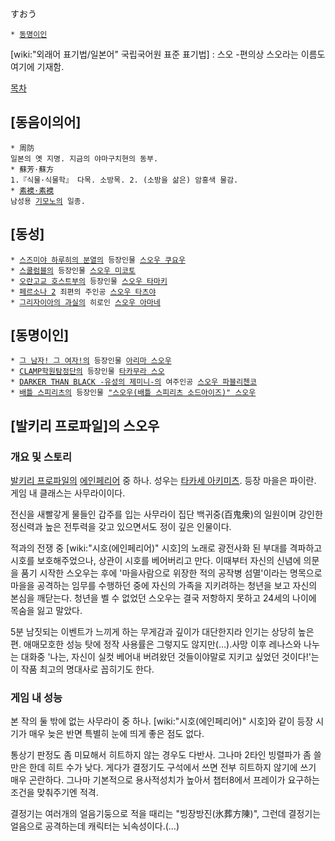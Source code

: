 すおう
 * [[동명이인]]
[wiki:"외래어 표기법/일본어" 국립국어원 표준 표기법] : 스오
-편의상 스오라는 이름도 여기에 기재함.

[[목차]]

== [동음이의어] ==
 * 周防
 일본의 옛 지명. 지금의 야마구치현의 동부. 
 * 蘇芳·蘇方
 1.『식물·식물학』 다목. 소방목. 2. (소방을 삶은) 암홍색 물감. 
 * [http://ja.wikipedia.org/wiki/%E7%B4%A0%E8%A2%8D 素襖·素襖]
 남성용 [[기모노]]의 일종.

== [동성] ==
 * [[스즈미야 하루히의 분열]]의 등장인물 [[스오우 쿠요우]] 
 * [[스쿨럼블]]의 등장인물 [[스오우 미코토]]
 * [[오란고교 호스트부]]의 등장인물 [[스오우 타마키]] 
 * [[페르소나 2]] 죄편의 주인공 [[스오우 타츠야]] 
 * [[그리자이아의 과실]]의 히로인 [[스오우 아마네]]
== [동명이인] ==
 * [[그 남자! 그 여자!]]의 등장인물 [[아리마 스오우]] 
 * [[CLAMP학원탐정단]]의 등장인물 [[타카무라 스오]]
 * [[DARKER THAN BLACK -유성의 제미니-]]의 여주인공 [[스오우 파블리첸코]] 
 * [[배틀 스피리츠]]의 등장인물 [["스오우(배틀 스피리츠 소드아이즈)" 스오우]]

== [발키리 프로파일]의 스오우 ==
=== 개요 및 스토리 ===
[[발키리 프로파일]]의 [[에인페리어]] 중 하나. 성우는 [[타카세 아키미츠]].
등장 마을은 파이란. 게임 내 클래스는 사무라이이다.

전신을 새빨갛게 물들인 갑주를 입는 사무라이 집단 백귀중(百鬼衆)의 일원이며 강인한 정신력과 높은 전투력을 갖고 있으면서도 정이 깊은 인물이다. 

적과의 전쟁 중 [wiki:"시호(에인페리어)" 시호]의 노래로 광전사화 된 부대를 격파하고 시호를 보호해주었으나, 상관이 시호를 베어버리고 만다. 이때부터 자신의 신념에 의문을 품기 시작한 스오우는 후에 '마을사람으로 위장한 적의 공작병 섬멸'이라는 명목으로 마을을 공격하는 임무를 수행하던 중에 자신의 가족을 지키려하는 청년을 보고 자신의 본심을 깨닫는다. 청년을 벨 수 없었던 스오우는 결국 저항하지 못하고 24세의 나이에 목숨을 잃고 말았다. 

5분 남짓되는 이벤트가 느끼게 하는 무게감과 깊이가 대단한지라 인기는 상당히 높은 편. 애매모호한 성능 탓에 정작 사용률은 그렇지도 않지만(…).사망 이후 레나스와 나누는 대화중 '나는, 자신이 실컷 베어내 버려왔던 것들이야말로 지키고 싶었던 것이다!'는 이 작품 최고의 명대사로 꼽히기도 한다.

=== 게임 내 성능 ===
본 작의 둘 밖에 없는 사무라이 중 하나. [wiki:"시호(에인페리어)" 시호]와 같이 등장 시기가 매우 늦은 반면 특별히 눈에 띄게 좋은 점도 없다.

통상기 판정도 좀 미묘해서 히트하지 않는 경우도 다반사. 그나마 2타인 빙렬파가 좀 쓸만은 한데 히트 수가 낮다. 게다가 결정기도 구석에서 쓰면 전부 히트하지 않기에 쓰기 매우 곤란하다. 그나마 기본적으로 용사적성치가 높아서 챕터8에서 프레이가 요구하는 조건을 맞춰주기엔 적격.

결정기는 여러개의 얼음기둥으로 적을 때리는 "빙장방진(氷葬方陳)", 그런데 결정기는 얼음으로 공격하는데 캐릭터는 뇌속성이다.(…)
